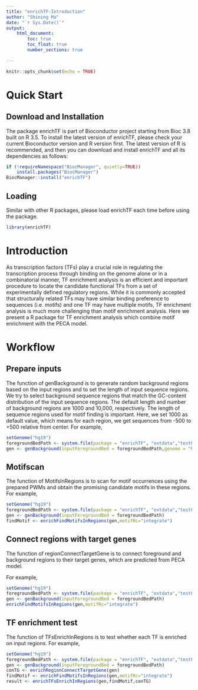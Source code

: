 ```yaml
---
title: "enrichTF-Introduction"
author: "Shining Ma"
date: "`r Sys.Date()`"
output: 
    html_document:
        toc: true
        toc_float: true
        number_sections: true
  
---
```


```r
knitr::opts_chunk$set(echo = TRUE)
```

# Quick Start


## Download and Installation


The package enrichTF is part of Bioconductor project starting from Bioc 3.8 built on R 3.5. To install the latest version of enrichTF, please check your current Bioconductor version and R version first. The latest version of R is recommended, and then you can download and install enrichTF and all its dependencies as follows:

```r
if (!requireNamespace("BiocManager", quietly=TRUE))
    install.packages("BiocManager")
BiocManager::install("enrichTF")
```

## Loading
Similar with other R packages, please load enrichTF each time before using the package.

```r
library(enrichTF)
```
# Introduction
As transcription factors (TFs) play a crucial role in regulating the transcription process through binding on the genome alone or in a combinatorial manner, TF enrichment analysis is an efficient and important procedure to locate the candidate functional TFs from a set of experimentally defined regulatory regions. While it is commonly accepted that structurally related TFs may have similar binding preference to sequences (i.e. motifs) and one TF may have multiple motifs, TF enrichment analysis is much more challenging than motif enrichment analysis. Here we present a R package for TF enrichment analysis which combine motif enrichment with the PECA model.

# Workflow

## Prepare inputs
The function of genBackground is to generate random background regions based on the input regions and to set the length of input sequence regions. We try to select background sequence regions that match the GC-content distribution of the input sequence regions. The default length and number of background regions are 1000 and 10,000, respectively. The length of sequence regions used for motif finding is important. Here, we set 1000 as default value, which means for each region, we get sequences from -500 to +500 relative from center.
For example,
```r
setGenome("hg19")
foregroundBedPath <- system.file(package = "enrichTF", "extdata","testForeGround.bed")
gen <- genBackground(inputForegroundBed = foregroundBedPath,genome = "hg19")
```
## Motifscan
The function of MotifsInRegions is to scan for motif occurrences using the prepared PWMs and obtain the promising candidate motifs in these regions.
For example,
```r
setGenome("hg19")
foregroundBedPath <- system.file(package = "enrichTF", "extdata","testForeGround.bed")
gen <- genBackground(inputForegroundBed = foregroundBedPath)
findMotif <- enrichFindMotifsInRegions(gen,motifRc="integrate")
```
## Connect regions with target genes

The function of regionConnectTargetGene is to connect foreground and background regions to their target genes, which are predicted from PECA model.

For example,
```r
setGenome("hg19")
foregroundBedPath <- system.file(package = "enrichTF", "extdata","testForeGround.bed")
gen <- genBackground(inputForegroundBed = foregroundBedPath)
enrichFindMotifsInRegions(gen,motifRc="integrate")
```
## TF enrichment test
The function of TFsEnrichInRegions is to test whether each TF is enriched on input regions.
For example,
```r
setGenome("hg19")
foregroundBedPath <- system.file(package = "enrichTF", "extdata","testForeGround.bed")
gen <- genBackground(inputForegroundBed = foregroundBedPath)
conTG <- enrichRegionConnectTargetGene(gen)
findMotif <- enrichFindMotifsInRegions(gen,motifRc="integrate")
result <- enrichTFsEnrichInRegions(gen,findMotif,conTG)
```
